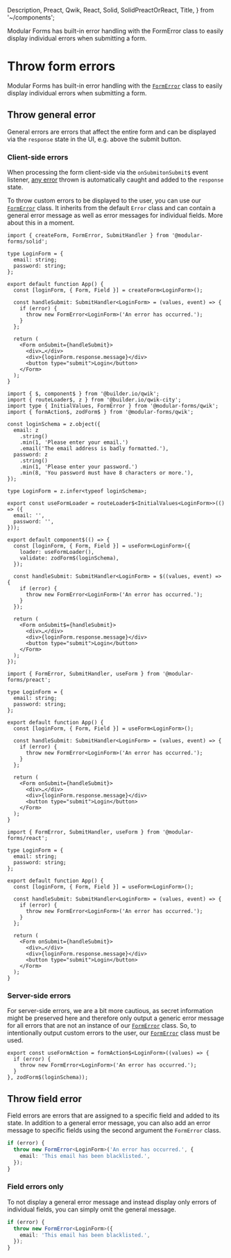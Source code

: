   Description,
  Preact,
  Qwik,
  React,
  Solid,
  SolidPreactOrReact,
  Title,
} from '~/components';

<Title>Throw form errors</Title>
<Description>
  Modular Forms has built-in error handling with the FormError class to easily
  display individual errors when submitting a form.
</Description>

# Throw form errors

Modular Forms has built-in error handling with the <A href="../api/FormError">`FormError`</A> class to easily display individual errors when submitting a form.

## Throw general error

General errors are errors that affect the entire form and can be displayed via the `response` state in the UI, e.g. above the submit button.

### Client-side errors

When processing the form client-side via the <SolidPreactOrReact>`onSubmit`</SolidPreactOrReact><Qwik>`onSubmit$`</Qwik> event listener, <u>any error</u> thrown is automatically caught and added to the `response` state.

To throw custom errors to be displayed to the user, you can use our <A href="../api/FormError">`FormError`</A> class. It inherits from the default `Error` class and can contain a general error message as well as error messages for individual fields. More about this in a moment.

<Solid block>

```tsx
import { createForm, FormError, SubmitHandler } from '@modular-forms/solid';

type LoginForm = {
  email: string;
  password: string;
};

export default function App() {
  const [loginForm, { Form, Field }] = createForm<LoginForm>();

  const handleSubmit: SubmitHandler<LoginForm> = (values, event) => {
    if (error) {
      throw new FormError<LoginForm>('An error has occurred.');
    }
  };

  return (
    <Form onSubmit={handleSubmit}>
      <div>…</div>
      <div>{loginForm.response.message}</div>
      <button type="submit">Login</button>
    </Form>
  );
}
```

</Solid>

<Qwik block>

```tsx
import { $, component$ } from '@builder.io/qwik';
import { routeLoader$, z } from '@builder.io/qwik-city';
import type { InitialValues, FormError } from '@modular-forms/qwik';
import { formAction$, zodForm$ } from '@modular-forms/qwik';

const loginSchema = z.object({
  email: z
    .string()
    .min(1, 'Please enter your email.')
    .email('The email address is badly formatted.'),
  password: z
    .string()
    .min(1, 'Please enter your password.')
    .min(8, 'You password must have 8 characters or more.'),
});

type LoginForm = z.infer<typeof loginSchema>;

export const useFormLoader = routeLoader$<InitialValues<LoginForm>>(() => ({
  email: '',
  password: '',
}));

export default component$(() => {
  const [loginForm, { Form, Field }] = useForm<LoginForm>({
    loader: useFormLoader(),
    validate: zodForm$(loginSchema),
  });

  const handleSubmit: SubmitHandler<LoginForm> = $((values, event) => {
    if (error) {
      throw new FormError<LoginForm>('An error has occurred.');
    }
  });

  return (
    <Form onSubmit$={handleSubmit}>
      <div>…</div>
      <div>{loginForm.response.message}</div>
      <button type="submit">Login</button>
    </Form>
  );
});
```

</Qwik>

<Preact block>

```tsx
import { FormError, SubmitHandler, useForm } from '@modular-forms/preact';

type LoginForm = {
  email: string;
  password: string;
};

export default function App() {
  const [loginForm, { Form, Field }] = useForm<LoginForm>();

  const handleSubmit: SubmitHandler<LoginForm> = (values, event) => {
    if (error) {
      throw new FormError<LoginForm>('An error has occurred.');
    }
  };

  return (
    <Form onSubmit={handleSubmit}>
      <div>…</div>
      <div>{loginForm.response.message}</div>
      <button type="submit">Login</button>
    </Form>
  );
}
```

</Preact>

<React block>

```tsx
import { FormError, SubmitHandler, useForm } from '@modular-forms/react';

type LoginForm = {
  email: string;
  password: string;
};

export default function App() {
  const [loginForm, { Form, Field }] = useForm<LoginForm>();

  const handleSubmit: SubmitHandler<LoginForm> = (values, event) => {
    if (error) {
      throw new FormError<LoginForm>('An error has occurred.');
    }
  };

  return (
    <Form onSubmit={handleSubmit}>
      <div>…</div>
      <div>{loginForm.response.message}</div>
      <button type="submit">Login</button>
    </Form>
  );
}
```

</React>

<Qwik block>

### Server-side errors

For server-side errors, we are a bit more cautious, as secret information might be preserved here and therefore only output a generic error message for all errors that are not an instance of our <A href="../api/FormError">`FormError`</A> class. So, to intentionally output custom errors to the user, our <A href="../api/FormError">`FormError`</A> class must be used.

```tsx
export const useFormAction = formAction$<LoginForm>((values) => {
  if (error) {
    throw new FormError<LoginForm>('An error has occurred.');
  }
}, zodForm$(loginSchema));
```

</Qwik>

## Throw field error

Field errors are errors that are assigned to a specific field and added to its state. In addition to a general error message, you can also add an error message to specific fields using the second argument the `FormError` class.

```ts
if (error) {
  throw new FormError<LoginForm>('An error has occurred.', {
    email: 'This email has been blacklisted.',
  });
}
```

### Field errors only

To not display a general error message and instead display only errors of individual fields, you can simply omit the general message.

```ts
if (error) {
  throw new FormError<LoginForm>({
    email: 'This email has been blacklisted.',
  });
}
```
